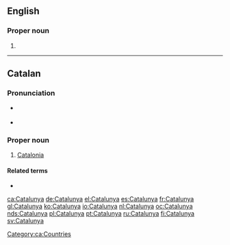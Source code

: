 ==English==

===Proper noun===
{{en-proper noun}}

# {{alternative form of|Catalonia|lang=en}}
----
==Catalan==

===Pronunciation===
* {{a|Standard}} {{IPA|/kətə'ɫuɲə/|lang=ca}}
* {{a|Western}} {{IPA|/kata'ɫuɲa/|lang=ca}}

===Proper noun===
{{ca-proper noun|f}}

# [[Catalonia]]

====Related terms====
* {{l/ca|català}}

[[Category:ca:Countries]]

[[ca:Catalunya]]
[[de:Catalunya]]
[[el:Catalunya]]
[[es:Catalunya]]
[[fr:Catalunya]]
[[gl:Catalunya]]
[[ko:Catalunya]]
[[io:Catalunya]]
[[nl:Catalunya]]
[[oc:Catalunya]]
[[nds:Catalunya]]
[[pl:Catalunya]]
[[pt:Catalunya]]
[[ru:Catalunya]]
[[fi:Catalunya]]
[[sv:Catalunya]]